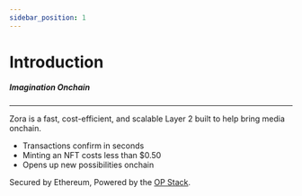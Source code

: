 ```yaml
---
sidebar_position: 1
---
```


# Introduction

##### Imagination Onchain

---

Zora is a fast, cost-efficient, and scalable Layer 2 built to help bring media onchain.

- Transactions confirm in seconds
- Minting an NFT costs less than $0.50
- Opens up new possibilities onchain

Secured by Ethereum, Powered by the [OP Stack](https://stack.optimism.io/).